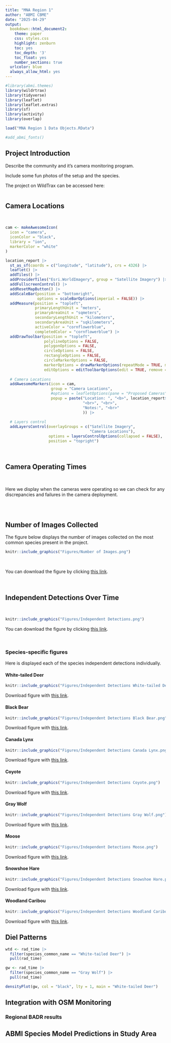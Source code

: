 ```yaml
---
title: "MNA Region 1"
author: "ABMI CBME"
date: "2025-04-29"
output: 
  bookdown::html_document2:
    theme: paper
    css: styles.css
    highlight: zenburn
    toc: yes
    toc_depth: '3'
    toc_float: yes
    number_sections: true
  urlcolor: blue
  always_allow_html: yes
---
```


<style>
    body .main-container {
        max-width: 1550px;
    }
</style>

```r

#library(abmi.themes)
library(wildrtrax)
library(tidyverse)
library(leaflet)
library(leaflet.extras)
library(sf)
library(activity)
library(overlap)

load("MNA Region 1 Data Objects.RData")

#add_abmi_fonts()

```

## Project Introduction

Describe the community and it's camera monitoring program. 

Include some fun photos of the setup and the species.

The project on WildTrax can be accessed here:

```r



```

## Camera Locations

<br>

```r

cam <- makeAwesomeIcon(
  icon = "camera",
  iconColor = "black",
  library = "ion",
  markerColor = "white"
)

location_report |>
  st_as_sf(coords = c("longitude", "latitude"), crs = 4326) |>
  leaflet() |>
  addTiles() |>
  addProviderTiles("Esri.WorldImagery", group = "Satellite Imagery") |>
  addFullscreenControl() |>
  addResetMapButton() |>
  addScaleBar(position = "bottomright", 
              options = scaleBarOptions(imperial = FALSE)) |>
  addMeasure(position = "topleft",
             primaryLengthUnit = "meters",
             primaryAreaUnit = "sqmeters",
             secondaryLengthUnit = "kilometers",
             secondaryAreaUnit = "sqkilometers",
             activeColor = "cornflowerblue",
             completedColor = "cornflowerblue") |>
  addDrawToolbar(position = "topleft",
                 polylineOptions = FALSE,
                 polygonOptions = FALSE,
                 circleOptions = FALSE,
                 rectangleOptions = FALSE,
                 circleMarkerOptions = FALSE,
                 markerOptions = drawMarkerOptions(repeatMode = TRUE, markerIcon = cam),
                 editOptions = editToolbarOptions(edit = TRUE, remove = TRUE)) |>
  
  # Camera Locations
  addAwesomeMarkers(icon = cam,
                    group = "Camera Locations",
                    #options = leafletOptions(pane = "Proposed Cameras"),
                    popup = paste("Location: ", "<b>", location_report$location, "</b>",
                                  "<br>", "<br>",
                                  "Notes:", "<br>"
                                  )) |>
  
  # Layers control
  addLayersControl(overlayGroups = c("Satellite Imagery",
                                     "Camera Locations"),
                   options = layersControlOptions(collapsed = FALSE),
                   position = "topright")

```

<br>

## Camera Operating Times

<br>

Here we display when the cameras were operating so we can check for any discrepancies and failures in the camera deployment. 

```r



```

<br>

## Number of Images Collected

The figure below displays the number of images collected on the most common species present in the project. 


```r

knitr::include_graphics("Figures/Number of Images.png")

```

<br>

You can download the figure by clicking [this link](Figures/Number of Images.png){download=true}.

<br>

## Independent Detections Over Time

<br>

```r

knitr::include_graphics("Figures/Independent Detections.png")

```

You can download the figure by clicking [this link](Figures/Independent Detections.png){download=true}.

<br>

### Species-specific figures {.tabset}

Here is displayed each of the species independent detections individually.

#### White-tailed Deer {-}

```r

knitr::include_graphics("Figures/Independent Detections White-tailed Deer.png")

```
Download figure with [this link](Figures/Independent Detections White-tailed Deer.png){download=true}.
<br>

#### Black Bear {-}

```r

knitr::include_graphics("Figures/Independent Detections Black Bear.png")

```
Download figure with [this link](Figures/Independent Detections Black Bear.png){download=true}.
<br>


#### Canada Lynx {-}

```r

knitr::include_graphics("Figures/Independent Detections Canada Lynx.png")

```
Download figure with [this link](Figures/Independent Detections Canada Lynx.png){download=true}.
<br>

#### Coyote {-}

```r

knitr::include_graphics("Figures/Independent Detections Coyote.png")

```
Download figure with [this link](Figures/Independent Detections Coyote.png){download=true}.
<br>

#### Gray Wolf {-}

```r

knitr::include_graphics("Figures/Independent Detections Gray Wolf.png")

```
Download figure with [this link](Figures/Independent Detections Gray Wolf.png){download=true}.
<br>

#### Moose {-}

```r

knitr::include_graphics("Figures/Independent Detections Moose.png")

```
Download figure with [this link](Figures/Independent Detections Moose.png){download=true}.
<br>

#### Snowshoe Hare {-}

```r

knitr::include_graphics("Figures/Independent Detections Snowshoe Hare.png")

```
Download figure with [this link](Figures/Independent Detections Snowshoe Hare.png){download=true}.
<br>

#### Woodland Caribou {-}

```r

knitr::include_graphics("Figures/Independent Detections Woodland Caribou.png")

```
Download figure with [this link](Figures/Independent Detections Woodland Caribou.png){download=true}.
<br>

## Diel Patterns

```r

wtd <- rad_time |>
  filter(species_common_name == "White-tailed Deer") |>
  pull(rad_time)

gw <- rad_time |>
  filter(species_common_name == "Gray Wolf") |>
  pull(rad_time)

densityPlot(gw, col = "black", lty = 1, main = "White-tailed Deer")


```


## Integration with OSM Monitoring


### Regional BADR results


## ABMI Species Model Predictions in Study Area















